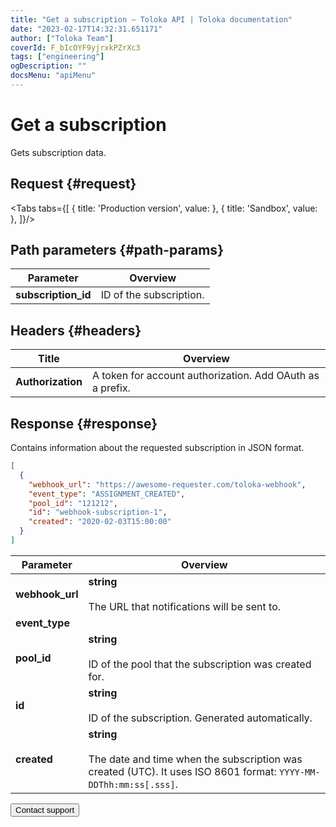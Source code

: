 ```yaml
---
title: "Get a subscription — Toloka API | Toloka documentation"
date: "2023-02-17T14:32:31.651171"
author: ["Toloka Team"]
coverId: F_bIcOYF9yjrxkPZrXc3
tags: ["engineering"]
ogDescription: ""
docsMenu: "apiMenu"
---
```



# Get a subscription

<Announce/>

Gets subscription data.

## Request {#request}

<Tabs tabs={[
  { title: 'Production version', value: <GetWebhookSubscriptionsList1/> },
  { title: 'Sandbox', value: <GetWebhookSubscriptionsList2/> },
]}/>

## Path parameters {#path-params}

Parameter | Overview
----- | -----
**subscription_id** | ID of the subscription.

## Headers {#headers}

Title | Overview
----- | -----
**Authorization** | A token for account authorization. Add OAuth as a prefix.

## Response {#response}

Contains information about the requested subscription in JSON format.

```json
[
  {
    "webhook_url": "https://awesome-requester.com/toloka-webhook",
    "event_type": "ASSIGNMENT_CREATED",
    "pool_id": "121212",
    "id": "webhook-subscription-1",
    "created": "2020-02-03T15:00:00"
  }
]
```

Parameter | Overview
----- | -----
**webhook_url** | **string**<br/><br/>The URL that notifications will be sent to.
**event_type** | <GetWebhookSubscriptionsTable1/>
**pool_id** | **string**<br/><br/>ID of the pool that the subscription was created for.
**id** | **string**<br/><br/>ID of the subscription. Generated automatically.
**created** | **string**<br/><br/>The date and time when the subscription was created (UTC). It uses ISO 8601 format: `YYYY-MM-DDThh:mm:ss[.sss]`.

<Button themeColor="light" view="default" size="l" type="link" url="/docs/guide/troubleshooting/support?form-source=api-get-webhook-subscriptions">Contact support</Button>